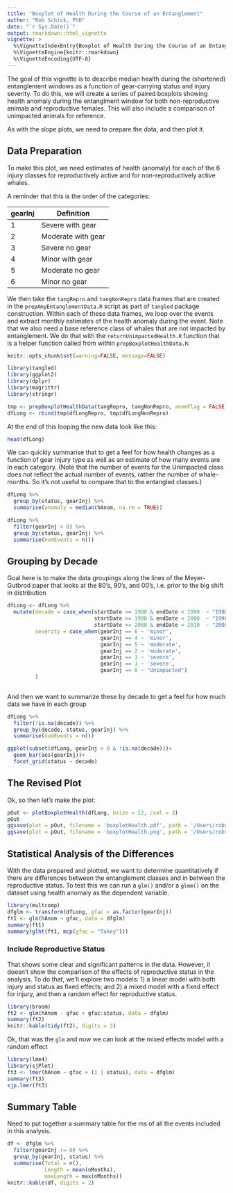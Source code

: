 ---
title: "Boxplot of Health During the Course of an Entanglement"
author: "Rob Schick, PhD"
date: "`r Sys.Date()`"
output: rmarkdown::html_vignette
vignette: >
  %\VignetteIndexEntry{Boxplot of Health During the Course of an Entanglement}
  %\VignetteEngine{knitr::rmarkdown}
  %\VignetteEncoding{UTF-8}
---

The goal of this vignette is to describe median health during the (shortened) entanglement windows as a function of gear-carrying status and injury severity. To do this, we will create a series of paired boxplots showing health anomaly during the entanglment window for both non-reproductive animals and reproductive females. This will also include a comparison of unimpacted animals for reference.

As with the slope plots, we need to prepare the data, and then plot it.

## Data Preparation
To make this plot, we need estimates of health (anomaly) for each of the 6 injury classes for reproductively active and for non-reproductively active whales. 

A reminder that this is the order of the categories:

gearInj | Definition
-----------|----------
1 | Severe with gear
2 | Moderate with gear
3 | Severe no gear
4 | Minor with gear
5 | Moderate no gear
6 | Minor no gear

We then take the `tangRepro` and `tangNonRepro` data frames that are created in the `prepAmyEntanglementData.R` script as part of `tangled` package construction. Within each of these data frames, we loop over the events and extract monthly estimates of the health anomaly during the event. Note that we also need a base reference class of whales that are not impacted by entanglement. We do that with the `returnUnimpactedHealth.R` function that is a helper function called from within `prepBoxplotHealthData.R`:


```{r global_options, echo=FALSE}
knitr::opts_chunk$set(warning=FALSE, message=FALSE)
```

```{r, echo=FALSE}
library(tangled)
library(ggplot2)
library(dplyr)
library(magrittr)
library(stringr)
```


```{r}

tmp <- prepBoxplotHealthData(tangRepro, tangNonRepro, anomFlag = FALSE)
dfLong <- rbind(tmp$dfLongRepro, tmp$dfLongNonRepro) 
```

At the end of this looping the new data look like this:

```{r, warning=FALSE, message=FALSE}
head(dfLong)
```

We can quickly summarise that to get a feel for how health changes as a function of gear injury type as well as an estimate of how many events are in each category. (Note that the number of events for the Unimpacted class does not reflect the actual number of events, rather the number of whale-months. So it's not useful to compare that to the entangled classes.)

```{r}
dfLong %>% 
  group_by(status, gearInj) %>% 
  summarise(anomaly = median(hAnom, na.rm = TRUE))

dfLong %>% 
  filter(gearInj > 0) %>% 
  group_by(status, gearInj) %>% 
  summarise(numEvents = n())
```

## Grouping by Decade
Goal here is to make the data groupings along the lines of the Meyer-Gutbrod paper that looks at the 80's, 90's, and 00's, i.e. prior to the big shift in distribution

```{r}
dfLong <- dfLong %>% 
  mutate(decade = case_when(startDate >= 1980 & endDate < 1990  ~ "1980",
                            startDate >= 1990 & endDate < 2000  ~ "1990",
                            startDate >= 2000 & endDate < 2010  ~ "2000"),
         severity = case_when(gearInj == 6 ~ 'minor',
                              gearInj == 4 ~ 'minor',
                              gearInj == 5 ~ 'moderate',
                              gearInj == 2 ~ 'moderate',
                              gearInj == 3 ~ 'severe',
                              gearInj == 1 ~ 'severe',
                              gearInj == 0 ~ "Unimpacted")
         )
  
```

And then we want to summarize these by decade to get a feel for how much data we have in each group

```{r}
dfLong %>% 
  filter(!is.na(decade)) %>% 
  group_by(decade, status, gearInj) %>% 
  summarise(numEvents = n())

ggplot(subset(dfLong, gearInj > 0 & !is.na(decade)))+
  geom_bar(aes(gearInj))+
  facet_grid(status ~ decade)
```

## The Revised Plot
Ok, so then let's make the plot:

```{r, echo=FALSE, fig.width = 8, fig.height=6}
pOut <- plotBoxplotHealth(dfLong, bsize = 12, cval = 3)
pOut
ggsave(plot = pOut, filename = 'boxplotHealth.pdf', path = '/Users/robs/Dropbox/Papers/KnowltonEtAl_Entanglement/images', device = 'pdf', width = 9, height = 6, units = 'in')
ggsave(plot = pOut, filename = 'boxplotHealth.png', path = '/Users/robs/Dropbox/Papers/KnowltonEtAl_Entanglement/images', device = 'png', dpi = 300, width = 9, height = 6, units = 'in')
```


## Statistical Analysis of the Differences
With the data prepared and plotted, we want to determine quantitatively if there are differences between the entanglement classes and in between the reproductive status. To test this we can run a `glm()` and/or a `glmm()` on the dataset using health anomaly as the dependent variable. 

```{r}
library(multcomp)
dfglm <- transform(dfLong, gfac = as.factor(gearInj))
ft1 <- glm(hAnom ~ gfac, data = dfglm)
summary(ft1)
summary(glht(ft1, mcp(gfac = "Tukey")))
```

### Include Reproductive Status
That shows some clear and significant patterns in the data. However, it doesn't show the comparison of the effects of reproductive status in the analysis. To do that, we'll explore two models: 1) a linear model with both injury and status as fixed effects; and 2) a mixed model with a fixed effect for injury, and then a random effect for reproductive status.

```{r}
library(broom)
ft2 <- glm(hAnom ~ gfac + gfac:status, data = dfglm)
summary(ft2)
knitr::kable(tidy(ft2), digits = 3)
```

Ok, that was the `glm` and now we can look at the mixed effects model with a random effect

```{r}
library(lme4)
library(sjPlot)
ft3 <- lmer(hAnom ~ gfac + (1 | status), data = dfglm)
summary(ft3)
sjp.lmer(ft3)
```

## Summary Table
Need to put together a summary table for the ms of all the events included in this analysis.

```{r}
df <- dfglm %>% 
  filter(gearInj != 0) %>% 
  group_by(gearInj, status) %>% 
  summarise(Total = n(),
            Length = mean(nMonths),
            maxLength = max(nMonths))
knitr::kable(df, digits = 2)

```

